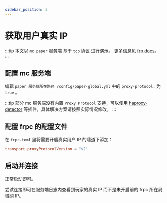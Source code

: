 ```yaml
---
sidebar_position: 3
---
```


# 获取用户真实 IP

:::tip
本文以 `mc paper` 服务端 基于 `tcp` 协议 进行演示。
更多信息见 [frp docs](https://gofrp.org/zh-cn/docs/features/common/realip/)。
:::

## 配置 mc 服务端

编辑 `paper 服务端所在路径 /config/paper-global.yml` 中的 `proxy-protocol:` 为 `true` 。

:::tip
部分 mc 服务端没有内置 `Proxy Protocol` 支持，可以使用 [haproxy-detector](https://github.com/andylizi/haproxy-detector) 等插件，具体解决方案请按照实际情况修改。
:::

## 配置 frpc 的配置文件

在 `frpc.toml` 里将需要开启真实用户 IP 的隧道下添加：

```toml
transport.proxyProtocolVersion = "v2"
```

## 启动并连接

正常启动即可。

尝试连接即可在服务端日志内查看到玩家的真实 IP 而不是未开启前的 frpc 所在局域网 IP。